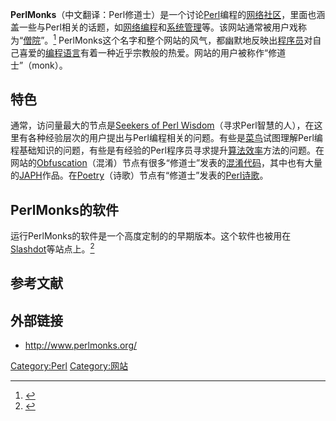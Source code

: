 {{refimprove|time=2015-11-18T15:18:32+00:00}}
'''PerlMonks'''（中文翻译：Perl修道士）是一个讨论[[Perl|Perl]]编程的[[网络社区|网络社区]]，里面也涵盖一些与Perl相关的话题，如[[网络应用程序|网络编程]]和[[系统管理员|系统管理]]等。该网站通常被用户戏称为“[[僧院|僧院]]”。<ref name="Holzschlag000">{{cite book 
| title     = Perl: Web Site Workshop
| first     = Molly
| last      = Holzschlag
| publisher = Prentice Hall PTR
| isbn        = 0-7686-5885-3
}}</ref> PerlMonks这个名字和整个网站的风气，都幽默地反映出[[程序员|程序员]]对自己喜爱的[[编程语言|编程语言]]有着一种近乎宗教般的热爱。网站的用户被称作“修道士”（monk）。

==特色==
通常，访问量最大的节点是[http://perlmonks.org/?node=Seekers%20of%20Perl%20Wisdom Seekers of Perl Wisdom]{{Wayback|url=http://perlmonks.org/?node=Seekers%20of%20Perl%20Wisdom |date=20151104023951 }}（寻求Perl智慧的人），在这里有各种经验层次的用户提出与Perl编程相关的问题。有些是[[菜鸟|菜鸟]]试图理解Perl编程基础知识的问题，有些是有经验的Perl程序员寻求提升[[算法分析|算法效率]]方法的问题。在网站的[http://perlmonks.org/?node=Obfuscated%20Code Obfuscation]{{Wayback|url=http://perlmonks.org/?node=Obfuscated%20Code |date=20151207023850 }}（混淆）节点有很多“修道士”发表的[[代码混淆|混淆代码]]，其中也有大量的[[JAPH|JAPH]]作品。在[http://perlmonks.org/?node=Perl%20Poetry Poetry]{{Wayback|url=http://perlmonks.org/?node=Perl%20Poetry |date=20151218005525 }}（诗歌）节点有“修道士”发表的[[Perl#Perl诗经|Perl诗歌]]。

==PerlMonks的软件==
运行PerlMonks的软件是一个高度定制的{{link-en|Everything引擎|Everything2}}的早期版本。这个软件也被用在[[Slashdot|Slashdot]]等站点上。<ref>{{Cite web |url=http://everything2.com/title/Everything+Engine |title=Everything Engine |accessdate=2015-11-18 |archive-date=2015-11-19 |archive-url=https://web.archive.org/web/20151119002054/http://everything2.com/title/Everything+Engine |dead-url=no }}</ref>

==参考文献==
{{Reflist}}

==外部链接==
* http://www.perlmonks.org/{{Wayback|url=http://www.perlmonks.org/ |date=20151117013950 }}


[[Category:Perl|Category:Perl]]
[[Category:网站|Category:网站]]